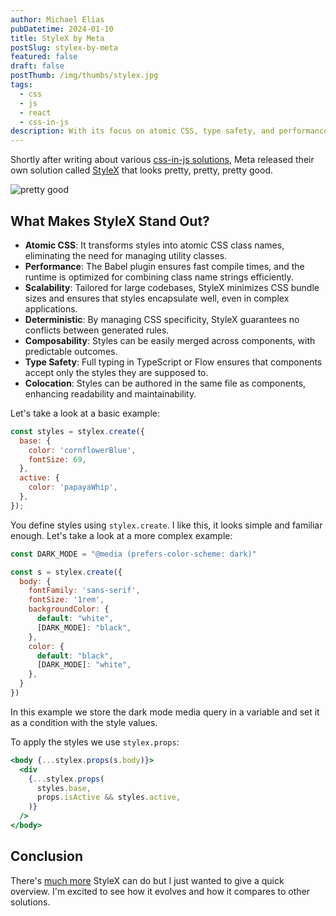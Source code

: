 ```yaml
---
author: Michael Elias
pubDatetime: 2024-01-10
title: StyleX by Meta
postSlug: stylex-by-meta
featured: false
draft: false
postThumb: /img/thumbs/stylex.jpg
tags:
  - css
  - js
  - react
  - css-in-js
description: With its focus on atomic CSS, type safety, and performance optimizations, StyleX is set to become a key player in the styling of large-scale applications. 
---
```



Shortly after writing about various [css-in-js solutions](/posts/exploring-css-solutions-for-react), Meta released their own solution called [StyleX](https://stylexjs.com/) that looks pretty, pretty, pretty good.

<Image src={prettygood} format="gif" alt="pretty good" className="w-full rounded mix-blend-exclusion" />

## What Makes StyleX Stand Out?

  - **Atomic CSS**: It transforms styles into atomic CSS class names, eliminating the need for managing utility classes.
  - **Performance**: The Babel plugin ensures fast compile times, and the runtime is optimized for combining class name strings efficiently.
  - **Scalability**: Tailored for large codebases, StyleX minimizes CSS bundle sizes and ensures that styles encapsulate well, even in complex applications.
  - **Deterministic**: By managing CSS specificity, StyleX guarantees no conflicts between generated rules.
  - **Composability**: Styles can be easily merged across components, with predictable outcomes.
  - **Type Safety**: Full typing in TypeScript or Flow ensures that components accept only the styles they are supposed to.
  - **Colocation**: Styles can be authored in the same file as components, enhancing readability and maintainability.

Let's take a look at a basic example:

```jsx
const styles = stylex.create({
  base: {
    color: 'cornflowerBlue',
    fontSize: 69,
  },
  active: {
    color: 'papayaWhip',
  },
});
```

You define styles using `stylex.create`. I like this, it looks simple and familiar enough. Let's take a look at a more complex example:

```jsx
const DARK_MODE = "@media (prefers-color-scheme: dark)"

const s = stylex.create({
  body: {
    fontFamily: 'sans-serif',
    fontSize: '1rem',
    backgroundColor: {
      default: "white",
      [DARK_MODE]: "black",
    },
    color: {
      default: "black",
      [DARK_MODE]: "white",
    },
  }
})
```

In this example we store the dark mode media query in a variable and set it as a condition with the style values.

To apply the styles we use `stylex.props`:

```jsx
<body {...stylex.props(s.body)}>
  <div
    {...stylex.props(
      styles.base,
      props.isActive && styles.active,
    )}
  />
</body>
```

## Conclusion

There's [much more](https://stylexjs.com/docs/learn/) StyleX can do but I just wanted to give a quick overview. I'm excited to see how it evolves and how it compares to other solutions. 